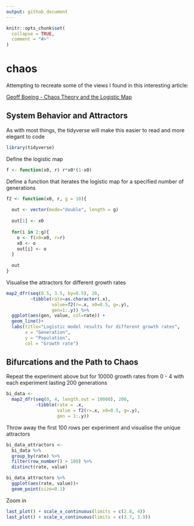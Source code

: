 ```yaml
---
output: github_document
---
```


<!-- README.md is generated from README.Rmd. Please edit that file -->

```r
knitr::opts_chunk$set(
  collapse = TRUE,
  comment = "#>"
)
```

# chaos

Attempting to recreate some of the views I found in this interesting article: 

[Geoff Boeing - Chaos Theory and the Logistic Map](https://geoffboeing.com/2015/03/chaos-theory-logistic-map)

## System Behavior and Attractors

As with most things, the tidyverse will make this easier to read and more elegant to code
```r
library(tidyverse)
```

Define the logistic map
```r
f <- function(x0, r) r*x0*(1-x0)
```

Define a function that iterates the logistic map for a specified number of generations
```r
f2 <- function(x0, r, g = 10){
  
  out <- vector(mode="double", length = g)
  
  out[1] <- x0
  
  for(i in 2:g){
    o <- f(x0=x0, r=r)
    x0 <- o
    out[i] <- o
  }
  
  out
}
```

Visualise the attractors for different growth rates
```r
map2_dfr(seq(0.5, 3.5, by=0.5), 20, 
         ~tibble(rate=as.character(.x),
                 value=f2(r=.x, x0=0.5, g=.y),
                 gen=1:.y)) %>% 
  ggplot(aes(gen, value, col=rate)) + 
  geom_line()+
  labs(title="Logistic model results for different growth rates",
       x = "Generation",
       y = "Population",
       col = "Growth rate")
```

## Bifurcations and the Path to Chaos
Repeat the experiment above but for 10000 growth rates from 0 - 4 with each experiment lasting 200 generations
```r
bi_data <- 
  map2_dfr(seq(0, 4, length.out = 10000), 200, 
           ~tibble(rate = .x,
                   value = f2(r=.x, x0=0.5, g=.y),
                   gen = 1:.y))
```

Throw away the first 100 rows per experiment and visualise the unique attractors
```r
bi_data_attractors <- 
  bi_data %>% 
  group_by(rate) %>%
  filter(row_number() > 100) %>% 
  distinct(rate, value)

bi_data_attractors %>% 
  ggplot(aes(rate, value))+
  geom_point(size=0.1)
```

Zoom in
```r
last_plot() + scale_x_continuous(limits = c(2.8, 4))
last_plot() + scale_x_continuous(limits = c(3.7, 3.9))
```

